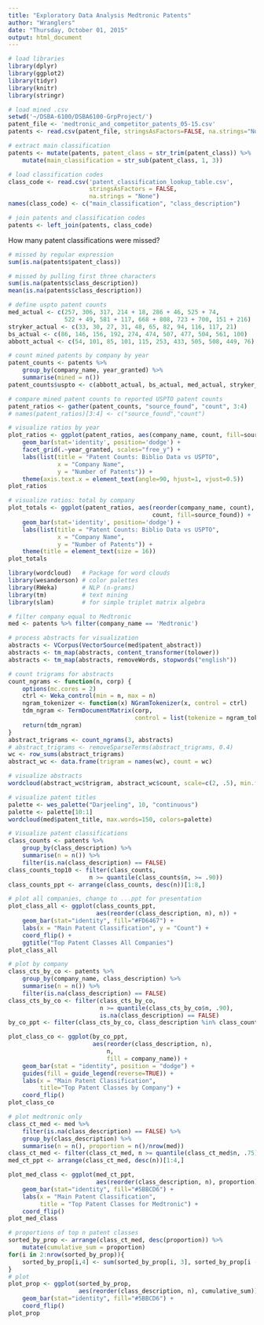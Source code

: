 ```yaml
---
title: "Exploratory Data Analysis Medtronic Patents"
author: "Wranglers"
date: "Thursday, October 01, 2015"
output: html_document
---
```


```r
# load libraries
library(dplyr)
library(ggplot2)
library(tidyr)
library(knitr)
library(stringr)

# load mined .csv
setwd('~/DSBA-6100/DSBA6100-GrpProject/')
patent_file <- 'medtronic_and_competitor_patents_05-15.csv'
patents <- read.csv(patent_file, stringsAsFactors=FALSE, na.strings="None")

# extract main classification
patents <- mutate(patents, patent_class = str_trim(patent_class)) %>%
    mutate(main_classification = str_sub(patent_class, 1, 3))

# load classification codes
class_code <- read.csv('patent_classification_lookup_table.csv',
                       stringsAsFactors = FALSE,
                       na.strings = "None")
names(class_code) <- c("main_classification", "class_description")

# join patents and classification codes
patents <- left_join(patents, class_code)
```

How many patent classifications were missed?
```r
# missed by regular expression
sum(is.na(patents$patent_class))

# missed by pulling first three characters
sum(is.na(patents$class_description))
mean(is.na(patents$class_description))
```

```r
# define uspto patent counts
med_actual <- c(257, 306, 317, 214 + 18, 286 + 46, 525 + 74, 
                522 + 49, 581 + 117, 668 + 808, 723 + 700, 151 + 216)
stryker_actual <- c(33, 30, 27, 31, 48, 65, 82, 94, 116, 117, 21)
bs_actual <- c(86, 146, 156, 192, 274, 474, 507, 477, 504, 561, 100)
abbott_actual <- c(54, 101, 85, 101, 115, 253, 433, 505, 508, 449, 76)

# count mined patents by company by year
patent_counts <- patents %>% 
    group_by(company_name, year_granted) %>% 
    summarise(mined = n()) 
patent_counts$uspto <- c(abbott_actual, bs_actual, med_actual, stryker_actual)

# compare mined patent counts to reported USPTO patent counts
patent_ratios <- gather(patent_counts, "source_found", "count", 3:4)
# names(patent_ratios)[3:4] <- c("source_found","count")
```

```r
# visualize ratios by year
plot_ratios <- ggplot(patent_ratios, aes(company_name, count, fill=source_found)) +
    geom_bar(stat='identity', position='dodge') +
    facet_grid(.~year_granted, scales="free_y") +
    labs(list(title = "Patent Counts: Biblio Data vs USPTO",
              x = "Company Name",
              y = "Number of Patents")) +
    theme(axis.text.x = element_text(angle=90, hjust=1, vjust=0.5))
plot_ratios
```

```r
# visualize ratios: total by company
plot_totals <- ggplot(patent_ratios, aes(reorder(company_name, count), 
                                         count, fill=source_found)) +
    geom_bar(stat='identity', position='dodge') +
    labs(list(title = "Patent Counts: Biblio Data vs USPTO",
              x = "Company Name",
              y = "Number of Patents")) +
    theme(title = element_text(size = 16))
plot_totals
```

```r
library(wordcloud)   # Package for word clouds
library(wesanderson) # color palettes
library(RWeka)       # NLP (n-grams)
library(tm)          # text mining
library(slam)        # for simple triplet matrix algebra

# filter company equal to Medtronic
med <- patents %>% filter(company_name == 'Medtronic')

# process abstracts for visualization
abstracts <- VCorpus(VectorSource(med$patent_abstract))
abstracts <- tm_map(abstracts, content_transformer(tolower))
abstracts <- tm_map(abstracts, removeWords, stopwords("english"))

# count trigrams for abstracts
count_ngrams <- function(n, corp) {
    options(mc.cores = 2)
    ctrl <- Weka_control(min = n, max = n)
    ngram_tokenizer <- function(x) NGramTokenizer(x, control = ctrl)
    tdm_ngram <- TermDocumentMatrix(corp, 
                                    control = list(tokenize = ngram_tokenizer))
    return(tdm_ngram)
}
abstract_trigrams <- count_ngrams(3, abstracts)
# abstract_trigrams <- removeSparseTerms(abstract_trigrams, 0.4)
wc <- row_sums(abstract_trigrams)
abstract_wc <- data.frame(trigram = names(wc), count = wc)

# visualize abstracts
wordcloud(abstract_wc$trigram, abstract_wc$count, scale=c(2, .5), min.freq=50, random.order=FALSE, colors=palette)

# visualize patent titles
palette <- wes_palette("Darjeeling", 10, "continuous")
palette <- palette[10:1]
wordcloud(med$patent_title, max.words=150, colors=palette)
```

```r
# Visualize patent classifications
class_counts <- patents %>%
    group_by(class_description) %>%
    summarise(n = n()) %>%
    filter(is.na(class_description) == FALSE)
class_counts_top10 <- filter(class_counts, 
                       n >= quantile(class_counts$n, >= .90))
class_counts_ppt <- arrange(class_counts, desc(n))[1:8,]

# plot all companies, change to ...ppt for presentation
plot_class_all <- ggplot(class_counts_ppt, 
                         aes(reorder(class_description, n), n)) + 
    geom_bar(stat="identity", fill="#FD6467") +
    labs(x = "Main Patent Classification", y = "Count") +
    coord_flip() +
    ggtitle("Top Patent Classes All Companies")
plot_class_all

# plot by company
class_cts_by_co <- patents %>%
    group_by(company_name, class_description) %>%
    summarise(n = n()) %>%
    filter(is.na(class_description) == FALSE)
class_cts_by_co <- filter(class_cts_by_co, 
                          n >= quantile(class_cts_by_co$n, .90),
                          is.na(class_description) == FALSE)
by_co_ppt <- filter(class_cts_by_co, class_description %in% class_counts_ppt$class_description)

plot_class_co <- ggplot(by_co_ppt,
                        aes(reorder(class_description, n),
                            n,
                            fill = company_name)) +
    geom_bar(stat = "identity", position = "dodge") +
    guides(fill = guide_legend(reverse=TRUE)) +
    labs(x = "Main Patent Classification", 
         title="Top Patent Classes by Company") +
    coord_flip()
plot_class_co

# plot medtronic only
class_ct_med <- med %>%
    filter(is.na(class_description) == FALSE) %>%
    group_by(class_description) %>%
    summarise(n = n(), proportion = n()/nrow(med))
class_ct_med <- filter(class_ct_med, n >= quantile(class_ct_med$n, .75))
med_ct_ppt <- arrange(class_ct_med, desc(n))[1:4,]

plot_med_class <- ggplot(med_ct_ppt,
                         aes(reorder(class_description, n), proportion)) +
    geom_bar(stat="identity", fill="#5BBCD6") +
    labs(x = "Main Patent Classification",
         title = "Top Patent Classes for Medtronic") +
    coord_flip()
plot_med_class

# proportions of top n patent classes
sorted_by_prop <- arrange(class_ct_med, desc(proportion)) %>%
    mutate(cumulative_sum = proportion)
for(i in 2:nrow(sorted_by_prop)){
    sorted_by_prop[i,4] <- sum(sorted_by_prop[i, 3], sorted_by_prop[i - 1, 4])
}
# plot
plot_prop <- ggplot(sorted_by_prop, 
                    aes(reorder(class_description, n), cumulative_sum)) +
    geom_bar(stat="identity", fill="#5BBCD6") +
    coord_flip()
plot_prop
```